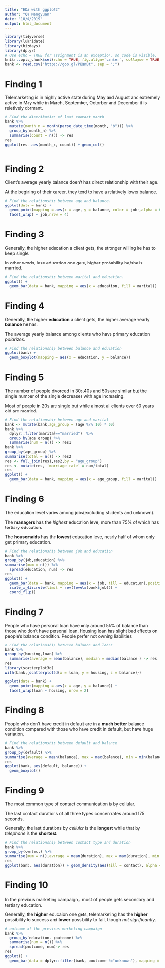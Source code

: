 ```yaml
---
title: "EDA with ggplot2"
author: "Qu Mengyuan"
date: "10/6/2019"
output: html_document
---
```

```r
library(tidyverse)
library(lubridate)
library(bizdays)
library(dplyr)
# Use echo = TRUE for assignment is an exception, so code is visible.
knitr::opts_chunk$set(echo = TRUE, fig.align="center", collapse = TRUE, cache = TRUE)
bank <- read.csv("https://goo.gl/PBQnBt", sep = ";")
```
# Finding 1
Telemarketing is in highly active state during May and August and extremely active in May while in March, September, Octorber and December it is reletively dormant.
```r
# Find the distribution of last contact month
bank %>% 
  mutate(month_n = month(parse_date_time(month, "b"))) %>% 
  group_by(month_n) %>%
  summarise(count = n()) -> res
res
ggplot(res, aes(month_n, count)) + geom_col()
  
```

# Finding 2
Client's average yearly balance doen't has direct relationship with their age. 

At the begining of their career, they tend to have a relatively lower balance.
```r
# Find the relationship between age and balance.
ggplot(data = bank) +
  geom_point(mapping = aes(x = age, y = balance, color = job),alpha = 0.5) +
  facet_wrap( ~ job,nrow = 4)
```

# Finding 3
Generally, the higher education a client gets, the stronger willing he has to keep single. 

In other words, less education one gets, higher probability he/she is married.
```r
# Find the relationship between marital and education.
ggplot() +
  geom_bar(data = bank, mapping = aes(x = education, fill = marital))
```

# Finding 4
Generally, the higher **education** a client gets, the higher average yearly **balance** he has.

The average yearly balance among clients who have primary education _polarizes_.
```r
# Find the relationship between balance and education
ggplot(bank) +
  geom_boxplot(mapping = aes(x = education, y = balance))
```

# Finding 5
The number of people divorced in 30s,40s and 50s are similar but the single number of the single decreases with age increasing.

Most of people in 20s are single but while almost all clients over 60 years old are married.

```r
# Find the relationship between age and marital
bank <- mutate(bank,age_group = (age %/% 10) * 10)
bank %>% 
  dplyr::filter(marital=="married")  %>%
  group_by(age_group) %>%
  summarise(num = n()) -> res1
bank %>%
group_by(age_group) %>%
summarise(total = n()) -> res2
res <- full_join(res1,res2,by = "age_group")
res <- mutate(res, `marriage rate` = num/total)
res
ggplot() +
  geom_bar(data = bank, mapping = aes(x = age_group, fill = marital))
```

# Finding 6
The education level varies among jobs(excluding students and unknown).

The **managers** has the *highest* education leve, more than 75% of which has tertiary education.

The **housemaids** has the **lowest** education leve, nearly half of whom only get primary education.
```r
# Find the relationship between job and education
bank %>%
group_by(job,education) %>%
summarise(num = n()) %>%
  spread(education, num) -> res
res
ggplot() +
  geom_bar(data = bank, mapping = aes(x = job, fill = education),position = "fill") +
  scale_x_discrete(limit = rev(levels(bank$job))) + 
  coord_flip() 
```

# Finding 7
People who have personal loan have only around 55% of balance than those who don't have personal loan.
Housing loan has slight bad effects on people's balance condition.
People prefer not owning liabilities
```r
# Find the relationship between balance and loans
bank %>%
group_by(housing,loan) %>%
  summarise(average = mean(balance), median = median(balance)) -> res
res
library(scatterplot3d)
with(bank,{scatterplot3d(x = loan, y = housing, z = balance)})

ggplot(data = bank) +
  geom_point(mapping = aes(x = age, y = balance)) +
  facet_wrap(loan ~ housing, nrow = 2)
```

# Finding 8
People who don't have credit in default are in a **much better** balance condition compared with those who have credit in default, but have huge variation.
```r
# Find the relationship between default and balance
bank %>%
group_by(default) %>%
summarise(average = mean(balance), max = max(balance), min = min(balance), median = median(balance)) -> res
res
ggplot(bank, aes(default, balance)) + 
  geom_boxplot()
```

# Finding 9
The most common type of contact communication is by cellular.

The last contact durations of all three types concentrates around 175 seconds.

Generally, the last durations by *cellular* is the **longest** while that by *telephone* is the **shortest**.
```r
# Find the relationship between contact type and duration
bank %>%
group_by(contact) %>%
summarise(num = n(),average = mean(duration), max = max(duration), min = min(duration), median = median(duration)) -> res
res
ggplot(bank, aes(duration)) + geom_density(aes(fill = contact), alpha = 0.7) 
```

# Finding 10
In the previous marketing campaign，most of people gets secondory and tertiary education.

Generally, the **higher** educaion one gets, telemarketing has the **higher** possibility to success and **lower** possibility to fail, though *not significantly*.
```r
# outcome of the previous marketing campaign
bank %>%
  group_by(education, poutcome) %>%
  summarise(num = n()) %>%
  spread(poutcome, num)-> res
res
ggplot() +
  geom_bar(data = dplyr::filter(bank, poutcome !="unknown"), mapping = aes(x = education, fill = poutcome),position = "fill")
```
